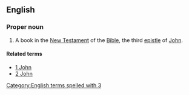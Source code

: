 ==English==

===Proper noun===
{{en-proper noun}}
{{book of the Bible|Third Epistle of John}}

# {{biblical}} A book in the [[New Testament]] of the [[Bible]], the third [[epistle]] of [[John]].

====Related terms====
*[[1 John]]
*[[2 John]]

[[Category:English terms spelled with 3]]